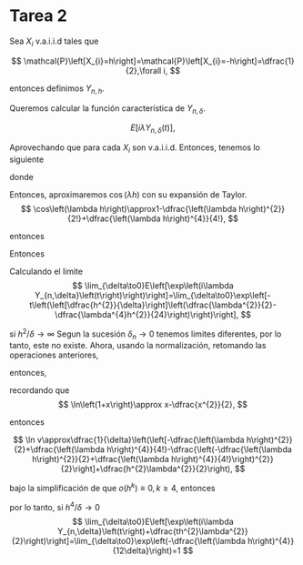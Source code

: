# Tarea 2

::: {#exr-1}
Sea $X_{i}$ v.a.i.i.d tales que 

$$
\mathcal{P}\left[X_{i}=h\right]=\mathcal{P}\left[X_{i}=-h\right]=\dfrac{1}{2},\forall i,
$$

entonces definimos $Y_{n,h}$.
::: 
Queremos calcular la función característica de $Y_{n,\delta}$. 

$$
E\left[i\lambda Y_{n,\delta}\left(t\right)\right],
$$

Aprovechando que para cada $X_{i}$ son v.a.i.i.d. Entonces, tenemos
lo siguiente


\begin{align*}
E\left[i\lambda Y_{n,\delta}\left(t\right)\right] & =\left(\cos\left(\lambda h\right)\right)^{t/\delta}\\
 & =u^{t},
\end{align*}

donde 
\begin{align*}
u & =\left[\cos\left(\lambda h\right)\right]^{1/\delta}\\
\ln\left(u\right) & =\dfrac{1}{\delta}\ln\left[\cos\left(\lambda h\right)\right]
\end{align*}


Entonces, aproximaremos $\cos\left(\lambda h\right)$ con su expansión
de Taylor. 
$$
\cos\left(\lambda h\right)\approx1-\dfrac{\left(\lambda h\right)^{2}}{2!}+\dfrac{\left(\lambda h\right)^{4}}{4!},
$$

entonces 
\begin{align*}
\ln\left(\cos\left(\lambda h\right)\right) & \approx\ln\left[1-\dfrac{\left(\lambda h\right)^{2}}{2}+\dfrac{\left(\lambda h\right)^{4}}{4!}\right]\\
 & \approx-\dfrac{\left(\lambda h\right)^{2}}{2!}+\dfrac{\left(\lambda h\right)^{4}}{4!}
\end{align*}

Entonces 
\begin{align*}
u^{t} & \approx\exp\left[\dfrac{t}{\delta}\left(-\dfrac{\left(\lambda h\right)^{2}}{2!}+\dfrac{\left(\lambda h\right)^{4}}{4!}\right)\right],\\
 & \approx\exp\left[-\dfrac{t}{\delta}\left(\dfrac{\lambda^{2}h^{2}}{2}-\dfrac{\lambda^{4}h^{4}}{24}\right)\right],
\end{align*}

Calculando el limite 
$$
\lim_{\delta\to0}E\left[\exp\left(i\lambda Y_{n,\delta}\left(t\right)\right)\right]=\lim_{\delta\to0}\exp\left[-t\left(\left[\dfrac{h^{2}}{\delta}\right]\left(\dfrac{\lambda^{2}}{2}-\dfrac{\lambda^{4}h^{2}}{24}\right)\right)\right],
$$

si $h^{2}/\delta\to\infty$ Segun la sucesión $\delta_{n}\to0$ tenemos
limites diferentes, por lo tanto, este no existe. Ahora, usando la
normalización, retomando las operaciones anteriores, 

\begin{align*}
E\left[\exp\left(i\lambda Y_{n,\delta}\left(t\right)+\dfrac{th^{2}\lambda^{2}}{2}\right)\right] & =E\left[\exp\left(i\lambda\sum_{i=0}^{n}X_{i}+\dfrac{th^{2}\lambda^{2}}{2\delta}\right)\right]\\
 & =E\left[\exp\left(i\lambda\sum_{i=0}^{n}X_{i}\right)\right]\exp\left(\dfrac{th^{2}\lambda^{2}}{2\delta}\right)\\
 & =\left(\left[\cos\left(\lambda h\right)\right]^{1/\delta}\exp\left(\dfrac{h^{2}\lambda^{2}}{2\delta}\right)\right)^{t},
\end{align*}

entonces, 
\begin{align*}
v & =\left[\cos\left(\lambda h\right)\right]^{1/\delta}\exp\left(\dfrac{h^{2}\lambda^{2}}{2}\right)\\
\ln v & =\ln\left[\left[\cos\left(\lambda h\right)\right]^{1/\delta}\exp\left(\dfrac{h^{2}\lambda^{2}}{2}\right)\right]\\
 & =\dfrac{1}{\delta}\ln\left[\cos\left(\lambda h\right)\right]+\dfrac{h^{2}\lambda^{2}}{2\delta}\\
 & =\dfrac{1}{\delta}\left(\ln\left[\cos\left(\lambda h\right)\right]+\dfrac{h^{2}\lambda^{2}}{2}\right)\\
 & \approx\dfrac{1}{\delta}\left(\ln\left[1\underbrace{-\dfrac{\left(\lambda h\right)^{2}}{2}+\dfrac{\left(\lambda h\right)^{4}}{4!}}_{x_{0}}\right]+\dfrac{h^{2}\lambda^{2}}{2}\right)
\end{align*}

recordando que 
$$
\ln\left(1+x\right)\approx x-\dfrac{x^{2}}{2},
$$

entonces 

$$
\ln v\approx\dfrac{1}{\delta}\left(\left[-\dfrac{\left(\lambda h\right)^{2}}{2}+\dfrac{\left(\lambda h\right)^{4}}{4!}-\dfrac{\left(-\dfrac{\left(\lambda h\right)^{2}}{2}+\dfrac{\left(\lambda h\right)^{4}}{4!}\right)^{2}}{2}\right]+\dfrac{h^{2}\lambda^{2}}{2}\right),
$$

bajo la simplificación de que $o\left(h^{k}\right)\equiv0,k\geq4,$
entonces 
\begin{align*}
\ln v & \approx\dfrac{1}{\delta}\left(\dfrac{\left(\lambda h\right)^{4}}{24}-\dfrac{\left(\lambda h\right)^{4}}{8}\right)\\
 & \approx\dfrac{1}{\delta}\left(\dfrac{\left(\lambda h\right)^{4}}{24}-\dfrac{3\left(\lambda h\right)^{4}}{24}\right)\\
v & \approx\exp\left(-\dfrac{\left(\lambda h\right)^{4}}{12\delta}\right)
\end{align*}

por lo tanto, si $h^{4}/\delta\to0$ 
$$
\lim_{\delta\to0}E\left[\exp\left(i\lambda Y_{n,\delta}\left(t\right)+\dfrac{th^{2}\lambda^{2}}{2}\right)\right]=\lim_{\delta\to0}\exp\left(-\dfrac{\left(\lambda h\right)^{4}}{12\delta}\right)=1
$$
 

